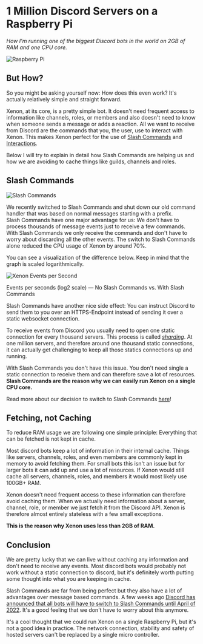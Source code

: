# 1 Million Discord Servers on a Raspberry Pi

_How I'm running one of the biggest Discord bots in the world on 2GB of RAM and one CPU core._

<PostDate date="2021-08-16" />

![Raspberry Pi](/raspberrypi.webp)

## But How?

So you might be asking yourself now: How does this even work? It's actually relatively simple and straight forward.

Xenon, at its core, is a pretty simple bot. It doesn't need frequent access to information like channels, roles, or members and also doesn't need to know when someone sends a message or adds a reaction. All we want to receive from Discord are the commands that you, the user, use to interact with Xenon. This makes Xenon perfect for the use of [Slash Commands](https://blog.discord.com/slash-commands-are-here-8db0a385d9e6) and [Interactions](https://support.discord.com/hc/en-us/articles/1500012250861-Bots-Buttons).

Below I will try to explain in detail how Slash Commands are helping us and how we are avoiding to cache things like guilds, channels and roles.

## Slash Commands

![Slash Commands](/slashcommands.webp)

We recently switched to Slash Commands and shut down our old command handler that was based on normal messages starting with a prefix.  
Slash Commands have one major advantage for us: We don't have to process thousands of message events just to receive a few commands. With Slash Commands we only receive the commands and don't have to worry about discarding all the other events. The switch to Slash Commands alone reduced the CPU usage of Xenon by around 70%.

You can see a visualization of the difference below. Keep in mind that the graph is scaled logarithmically.

![Xenon Events per Second](/xenon-events.webp)

Events per seconds (log2 scale) — No Slash Commands vs. With Slash Commands

Slash Commands have another nice side effect: You can instruct Discord to send them to you over an HTTPS-Endpoint instead of sending it over a static websocket connection.

To receive events from Discord you usually need to open one static connection for every thousand servers. This process is called [_sharding_](https://discord.com/developers/docs/topics/gateway#sharding). At one million servers, and therefore around one thousand static connections, it can actually get challenging to keep all those statics connections up and running.

With Slash Commands you don't have this issue. You don't need single a static connection to receive them and can therefore save a lot of resources. **Slash Commands are the reason why we can easily run Xenon on a single CPU core.**

Read more about our decision to switch to Slash Commands [here](https://medium.com/xenonbot/slash-commands-are-here-7b27c6f0dc80)!

## Fetching, not Caching

To reduce RAM usage we are following one simple principle: Everything that can be fetched is not kept in cache.

Most discord bots keep a lot of information in their internal cache. Things like servers, channels, roles, and even members are commonly kept in memory to avoid fetching them. For small bots this isn't an issue but for larger bots it can add up and use a lot of resources. If Xenon would still cache all servers, channels, roles, and members it would most likely use 100GB+ RAM.

Xenon doesn't need frequent access to these information can therefore avoid caching them. When we actually need information about a server, channel, role, or member we just fetch it from the Discord API. Xenon is therefore almost entirely stateless with a few small exceptions.

**This is the reason why Xenon uses less than 2GB of RAM.**

## Conclusion

We are pretty lucky that we can live without caching any information and don't need to receive any events. Most discord bots would probably not work without a static connection to discord, but it's definitely worth putting some thought into what you are keeping in cache.

Slash Commands are far from being perfect but they also have a lot of advantages over message based commands. A few weeks ago [Discord has announced that all bots will have to switch to Slash Commands until April of 2022](https://support-dev.discord.com/hc/en-us/articles/4404772028055). It's a good feeling that we don't have to worry about this anymore.

It's a cool thought that we could run Xenon on a single Raspberry Pi, but it's not a good idea in practice. The network connection, stability and safety of hosted servers can't be replaced by a single micro controller.
